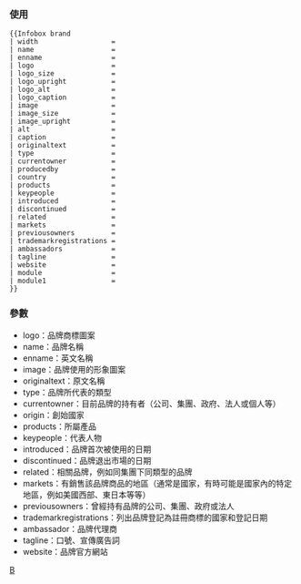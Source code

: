 {{Documentation subpage}}
<!-- PLEASE ADD CATEGORIES AND INTERWIKIS AT THE BOTTOM OF THIS PAGE -->

=== 使用 ===

<pre>
{{Infobox brand
| width                  = 
| name                   = 
| enname                 = 
| logo                   = 
| logo_size              = 
| logo_upright           = 
| logo_alt               = 
| logo_caption           = 
| image                  = 
| image_size             = 
| image_upright          = 
| alt                    = 
| caption                = 
| originaltext           = 
| type                   = 
| currentowner           = 
| producedby             = 
| country                = 
| products               = 
| keypeople              = 
| introduced             = 
| discontinued           = 
| related                = 
| markets                = 
| previousowners         = 
| trademarkregistrations = 
| ambassadors            = 
| tagline                = 
| website                = 
| module                 = 
| module1                = 
}}
</pre>

=== 參數 ===
* logo：品牌商標圖案
* name：品牌名稱
* enname：英文名稱
* image：品牌使用的形象圖案
* originaltext：原文名稱
* type：品牌所代表的類型
* currentowner：目前品牌的持有者（公司、集團、政府、法人或個人等）
* origin：創始國家
* products：所屬產品
* keypeople：代表人物
* introduced：品牌首次被使用的日期
* discontinued：品牌退出市場的日期
* related：相關品牌，例如同集團下同類型的品牌
* markets：有銷售該品牌商品的地區（通常是國家，有時可能是國家內的特定地區，例如美國西部、東日本等等）
* previousowners：曾經持有品牌的公司、集團、政府或法人
* trademarkregistrations：列出品牌登記為註冊商標的國家和登記日期
* ambassador：品牌代理商
* tagline：口號、宣傳廣告詞
* website：品牌官方網站
<includeonly>
<!-- CATEGORIES AND INTERWIKIS HERE, THANKS -->
[[Category:企業信息框模板|B]]
</includeonly>